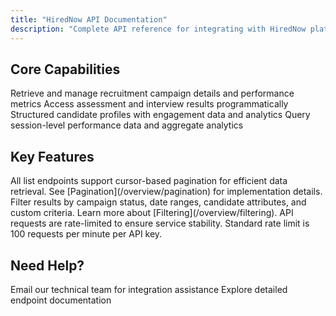 ```yaml
---
title: "HiredNow API Documentation"
description: "Complete API reference for integrating with HiredNow platform. Access campaign data, evaluation results, candidate insights, and analytics."
---
```


## Core Capabilities

<CardGroup cols={2}>
  <Card
    title="Campaign Analytics"
    icon="bullhorn"
    href="/api-reference/endpoint/list"
  >
    Retrieve and manage recruitment campaign details and performance metrics
  </Card>
  <Card
    title="Evaluation Results"
    icon="chart-line"
    href="/api-reference/endpoint/campaigns-results"
  >
    Access assessment and interview results programmatically
  </Card>
  <Card title="Candidate Insights" icon="users" href="/overview/introduction">
    Structured candidate profiles with engagement data and analytics
  </Card>
  <Card
    title="Session Analytics"
    icon="gauge-high"
    href="/api-reference/endpoint/session-results"
  >
    Query session-level performance data and aggregate analytics
  </Card>
</CardGroup>

## Key Features

<AccordionGroup>
  <Accordion title="Pagination Support" icon="list">
    All list endpoints support cursor-based pagination for efficient data
    retrieval. See [Pagination](/overview/pagination) for implementation
    details.
  </Accordion>
  <Accordion title="Advanced Filtering" icon="filter">
    Filter results by campaign status, date ranges, candidate attributes, and
    custom criteria. Learn more about [Filtering](/overview/filtering).
  </Accordion>
  <Accordion title="Rate Limiting" icon="gauge">
    API requests are rate-limited to ensure service stability. Standard rate
    limit is 100 requests per minute per API key.
  </Accordion>
</AccordionGroup>

## Need Help?

<CardGroup cols={2}>
  <Card
    title="Developer Support"
    icon="headset"
    href="mailto:devsupport@hirednow.com"
  >
    Email our technical team for integration assistance
  </Card>
  <Card title="API Reference" icon="code" href="/api-reference/endpoint/list">
    Explore detailed endpoint documentation
  </Card>
</CardGroup>
